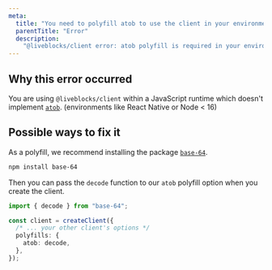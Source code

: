 ```yaml
---
meta:
  title: "You need to polyfill atob to use the client in your environment"
  parentTitle: "Error"
  description:
    "@liveblocks/client error: atob polyfill is required in your environment."
---
```


## Why this error occurred

You are using `@liveblocks/client` within a JavaScript runtime which doesn't
implement [`atob`](https://developer.mozilla.org/en-US/docs/Web/API/atob).
(environments like React Native or Node < 16)

## Possible ways to fix it

As a polyfill, we recommend installing the package
[`base-64`](https://www.npmjs.com/package/base-64).

```bash
npm install base-64
```

Then you can pass the `decode` function to our `atob` polyfill option when you
create the client.

```ts highlight="1,5-7" file="src/index.js"
import { decode } from "base-64";

const client = createClient({
  /* ... your other client's options */
  polyfills: {
    atob: decode,
  },
});
```
